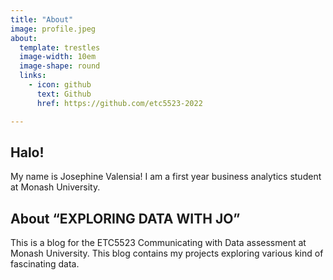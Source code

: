 ```yaml
---
title: "About"
image: profile.jpeg
about:
  template: trestles
  image-width: 10em
  image-shape: round
  links:
    - icon: github
      text: Github
      href: https://github.com/etc5523-2022

---
```


## Halo! 
My name is Josephine Valensia! I am a first year business analytics student at Monash University. 


## About "EXPLORING DATA WITH JO"
This is a blog for the ETC5523 Communicating with Data assessment at Monash University. This blog contains my projects exploring various kind of fascinating data. 




